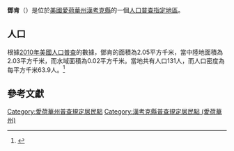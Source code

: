 {{noteTA
|G1=USState
|G2=地名
|G3=Unit
}}
{{Infobox settlement
|official_name            = 鄧肯
|native_name = Duncan
|settlement_type          = [[人口普查指定地區|人口普查指定地區]]
|image_skyline            = 
|imagesize                = 
|image_map                = 
|mapsize                  = 
|pushpin_map              = USA Iowa 
|pushpin_label            = 鄧肯
|pushpin_label_position   = top
|pushpin_map_caption      = 鄧肯在愛荷華州的位置
|subdivision_type         = [[世界政區索引|國家]]
|subdivision_type1        = [[美国州份|州份]]
|subdivision_type2        = [[愛荷華州行政区划|縣]]
|subdivision_name         = [[美国|美国]]
|subdivision_name1        = [[愛荷華州|愛荷華州]]
|subdivision_name2        = [[漢考克縣_(愛荷華州)|漢考克縣]]
|elevation_ft             = 1237
|elevation_m              = 377
|timezone                 = [[北美中部时区|北美中部时区]]
|area_total_km2           = 2.05
|area_land_km2            = 2.03
|area_water_km2           = 0.02
|area_total_sq_mi         = 
|area_land_sq_mi          = 
|area_water_sq_mi         = 
|population_as_of         = [[2010年美國人口普查|2010]]
|population_footnotes     = 
|population_total         = 131
|population_density_km2   = auto
|population_density_sq_mi = auto
|utc_offset               = -6
|coordinates              = {{coord|43|06|16|N|93|42|40|W|display=inline,title}}
| coor_pinpoint           = 
| coordinates_footnotes   = 
|timezone_DST             = CDT
|utc_offset_DST           = -5
|postal_code_type         = [[美國郵區編號|郵區編號]]
|postal_code              = 50423
|area_code                = {{link-en|电话区号641|Area code 641|641}}
|blank_name = [[地名信息系统|GNIS ID]]
|blank_info = 456058<ref name="GNIS">{{cite gnis|456058|Duncan}}</ref>
}}
'''鄧肯'''（{{lang-en|Duncan}}）是位於[[美國|美國]][[愛荷華州|愛荷華州]][[漢考克縣_(愛荷華州)|漢考克縣]]的一個[[人口普查指定地區|人口普查指定地區]]。

== 人口 ==
根據[[2010年美國人口普查|2010年美國人口普查]]的數據，鄧肯的面積為2.05平方千米，當中陸地面積為2.03平方千米，而水域面積為0.02平方千米。當地共有人口131人，而人口密度為每平方千米63.9人。<ref name="GR8">{{cite web|url=http://factfinder2.census.gov|publisher=[[美国人口调查局|美国人口调查局]]|accessdate=2011-05-14|title=American FactFinder}}</ref>

== 參考文獻 ==
{{reflist}}

{{漢考克縣 (愛荷華州)}}

{{DEFAULTSORT:Duncan, Iowa}}
[[Category:愛荷華州普查規定居民點|Category:愛荷華州普查規定居民點]]
[[Category:漢考克縣普查規定居民點_(愛荷華州)|Category:漢考克縣普查規定居民點 (愛荷華州)]]

{{Iowa-geo-stub}}
